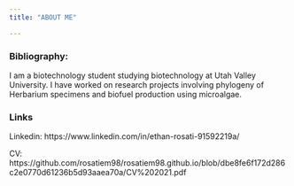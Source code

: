 ```yaml
---
title: "ABOUT ME" 

---
```

### Bibliography:
I am a  biotechnology student studying biotechnology at Utah Valley University. I have worked on research projects involving phylogeny of Herbarium specimens and biofuel production using microalgae. 


### Links 
Linkedin: https://www.linkedin.com/in/ethan-rosati-91592219a/

CV: https://github.com/rosatiem98/rosatiem98.github.io/blob/dbe8fe6f172d286c2e0770d61236b5d93aaea70a/CV%202021.pdf